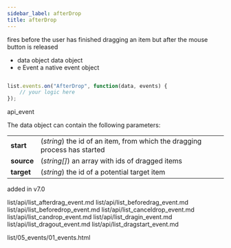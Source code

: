 ```yaml
---
sidebar_label: afterDrop
title: afterDrop
---
```



          


<Short>

fires before the user has finished dragging an item but after the mouse button is released 


</Short>



- data		object		data object
- e		    Event		a native event object


~~~js

list.events.on("AfterDrop", function(data, events) {
    // your logic here
});


~~~
 api_event

<Descr>

The data object can contain the following parameters:

<table class="webixdoc_links">
	<tbody>
        <tr>
			<td class="webixdoc_links0"><b>start</b></td>
			<td>(<i>string</i>) the id of an item, from which the dragging process has started</td>
		</tr>
        <tr>
			<td class="webixdoc_links0"><b>source</b></td>
			<td>(<i>string[]</i>) an array with ids of dragged items</td>
		</tr>
        <tr>
			<td class="webixdoc_links0"><b>target</b></td>
			<td>(<i>string</i>) the id of a potential target item</td>
		</tr>
    </tbody>
</table>



</Descr>


 added in v7.0


list/api/list_afterdrag_event.md
list/api/list_beforedrag_event.md
list/api/list_beforedrop_event.md
list/api/list_canceldrop_event.md
list/api/list_candrop_event.md
list/api/list_dragin_event.md
list/api/list_dragout_event.md
list/api/list_dragstart_event.md

 list/05_events/01_events.html

